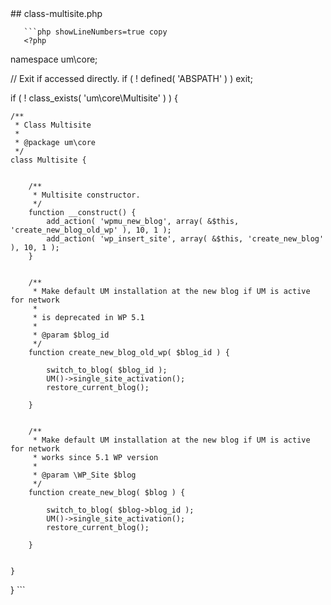 

<div class="phpdocumentor-element -file">
    ## class-multisite.php

        

    
       ```php showLineNumbers=true copy
       <?php
namespace um\core;


// Exit if accessed directly.
if ( ! defined( 'ABSPATH' ) ) exit;


if ( ! class_exists( 'um\core\Multisite' ) ) {


	/**
	 * Class Multisite
	 *
	 * @package um\core
	 */
	class Multisite {


		/**
		 * Multisite constructor.
		 */
		function __construct() {
			add_action( 'wpmu_new_blog', array( &$this, 'create_new_blog_old_wp' ), 10, 1 );
			add_action( 'wp_insert_site', array( &$this, 'create_new_blog' ), 10, 1 );
		}


		/**
		 * Make default UM installation at the new blog if UM is active for network
		 *
		 * is deprecated in WP 5.1
		 *
		 * @param $blog_id
		 */
		function create_new_blog_old_wp( $blog_id ) {

			switch_to_blog( $blog_id );
			UM()->single_site_activation();
			restore_current_blog();

		}


		/**
		 * Make default UM installation at the new blog if UM is active for network
		 * works since 5.1 WP version
		 *
		 * @param \WP_Site $blog
		 */
		function create_new_blog( $blog ) {

			switch_to_blog( $blog->blog_id );
			UM()->single_site_activation();
			restore_current_blog();

		}


	}

}
       ```
</div>
